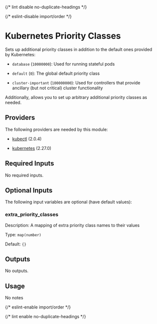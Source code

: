 
{/* lint disable no-duplicate-headings */}

{/* eslint-disable import/order */}

<ModuleHeader name="kube_priority_classes" sourceHref="https://github.com/Panfactum/stack/tree/__PANFACTUM_VERSION_MAIN__/packages/infrastructure/kube_priority_classes" status="stable" type="direct" />

# Kubernetes Priority Classes

Sets up additional priority classes in addition to the default ones provided
by Kubernetes:

* `database` (`10000000`): Used for running stateful pods

* `default` (`0`): The global default priority class

* `cluster-important` (`100000000`): Used for controllers that provide ancillary
  (but not critical) cluster functionality

Additionally, allows you to set up arbitrary additional priority classes
as needed.

## Providers

The following providers are needed by this module:

* [kubectl](https://registry.terraform.io/providers/alekc/kubectl/2.0.4/docs) (2.0.4)

* [kubernetes](https://registry.terraform.io/providers/hashicorp/kubernetes/2.27.0/docs) (2.27.0)

## Required Inputs

No required inputs.

## Optional Inputs

The following input variables are optional (have default values):

### extra\_priority\_classes

Description: A mapping of extra priority class names to their values

Type: `map(number)`

Default: `{}`

## Outputs

No outputs.

## Usage

No notes

{/* eslint-enable import/order */}

{/* lint enable no-duplicate-headings */}
